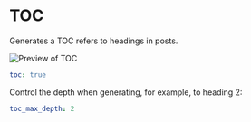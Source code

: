# TOC

Generates a TOC refers to headings in posts.

![Preview of TOC](./img/toc.png)

```yaml filename="_config.cupertino.yml"
toc: true
```

Control the depth when generating, for example, to heading 2:

```yaml filename="_config.cupertino.yml"
toc_max_depth: 2
```
